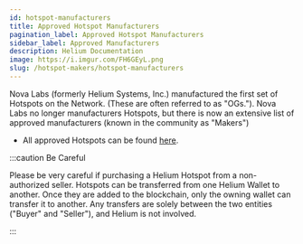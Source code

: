 ```yaml
---
id: hotspot-manufacturers
title: Approved Hotspot Manufacturers
pagination_label: Approved Hotspot Manufacturers
sidebar_label: Approved Manufacturers
description: Helium Documentation
image: https://i.imgur.com/FH6GEyL.png
slug: /hotspot-makers/hotspot-manufacturers
---
```


Nova Labs (formerly Helium Systems, Inc.) manufactured the first set of Hotspots on the Network.
(These are often referred to as "OGs."). Nova Labs no longer manufacturers Hotspots, but there is
now an extensive list of approved manufacturers (known in the community as "Makers")

<!-- TODO: section in docs for Manufacturing topics - migrate from google docs and notion -->

<!-- TODO: links to ethics docs -->

- All approved Hotspots can be found [here](/mine-hnt).

<!-- TODO: check this link 👆, likely in notion, should pull into docs -->

<!-- TODO: every product is approved, not every Maker -->

<!-- TODO: merge man docs with maker apps list -->

<!-- TODO: merge manufacturer docs with maker apps list -->

:::caution Be Careful

Please be very careful if purchasing a Helium Hotspot from a non-authorized seller. Hotspots can be
transferred from one Helium Wallet to another. Once they are added to the blockchain, only the
owning wallet can transfer it to another. Any transfers are solely between the two entities ("Buyer"
and "Seller"), and Helium is not involved.

:::

